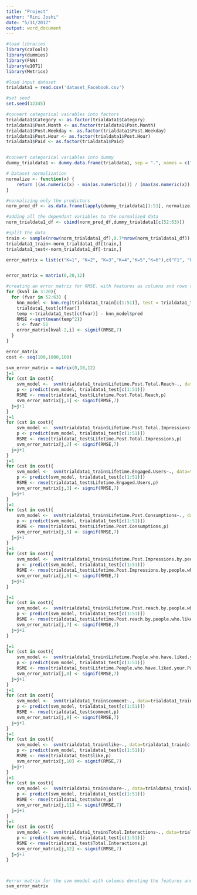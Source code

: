 ```yaml
---
title: "Project"
author: "Rini Joshi"
date: "5/11/2017"
output: word_document
---
```


```r

#load libraries
library(caTools)
library(dummies)
library(FNN)
library(e1071)
library(Metrics)

#load input dataset
trialdata1 = read.csv('dataset_Facebook.csv')

#set seed
set.seed(12345)

#convert categorical vairables into factors
trialdata1$Category <- as.factor(trialdata1$Category)
trialdata1$Post.Month <- as.factor(trialdata1$Post.Month)
trialdata1$Post.Weekday <- as.factor(trialdata1$Post.Weekday)
trialdata1$Post.Hour <- as.factor(trialdata1$Post.Hour)
trialdata1$Paid <- as.factor(trialdata1$Paid)


#convert categorical variables into dummy
dummy_trialdata1 <- dummy.data.frame(trialdata1, sep = ".", names = c("Type","Category","Post.Month","Post.Weekday","Post.Hour","Paid"))

# Dataset normalization
normalize <- function(x) {
    return ((as.numeric(x) - min(as.numeric(x))) / (max(as.numeric(x)) - min(as.numeric(x))))
}

#normalizing only the predictors
norm_pred_df <- as.data.frame(lapply(dummy_trialdata1[1:51], normalize))

#adding all the dependant variables to the normalized data
norm_trialdata1_df <- cbind(norm_pred_df,dummy_trialdata1[c(52:63)])

#split the data
train <- sample(nrow(norm_trialdata1_df),0.7*nrow(norm_trialdata1_df))
trialdata1_train<-norm_trialdata1_df[train,]
trialdata1_test<-norm_trialdata1_df[-train,]

error_matrix = list(c("K=1", "K=2", "K=3","K=4","K=5","K=6"),c("F1", "F2","F3","F4","F5","F6","F7","F8","F9","F10","F11","F12")) 


error_matrix = matrix(0,20,12)

#creating an error matrix for RMSE. with features as columns and rows represent the nearest neighbours from k=3 to k=20
for (kval in 3:20){
  for (fvar in 52:63) {
    knn_model <- knn.reg(trialdata1_train[c(1:51)], test = trialdata1_test[c(1:51)], trialdata1_train[c(fvar)], k = kval )
    trialdata1_test[c(fvar)]
    temp <-trialdata1_test[c(fvar)] - knn_model$pred
    RMSE <-sqrt(mean(temp^2))
    i <- fvar-51
    error_matrix[kval-2,i] <- signif(RMSE,7)
  }
}

error_matrix
cost <- seq(100,1000,100)

svm_error_matrix = matrix(0,10,12)
j=1
for (cst in cost){
    svm_model <-  svm(trialdata1_train$Lifetime.Post.Total.Reach~., data=trialdata1_train[c(1:51)], cost = cst, scale = FALSE)
    p <- predict(svm_model, trialdata1_test[c(1:51)])
    RSME <- rmse(trialdata1_test$Lifetime.Post.Total.Reach,p)
    svm_error_matrix[j,1] <- signif(RMSE,7)
  j=j+1
}
j=1
for (cst in cost){
    svm_model <-  svm(trialdata1_train$Lifetime.Post.Total.Impressions~., data=trialdata1_train[c(1:51)], cost = cst, scale = FALSE)
    p <- predict(svm_model, trialdata1_test[c(1:51)])
    RSME <- rmse(trialdata1_test$Lifetime.Post.Total.Impressions,p)
    svm_error_matrix[j,2] <- signif(RMSE,7)
  j=j+1
}
j=1
for (cst in cost){
    svm_model <-  svm(trialdata1_train$Lifetime.Engaged.Users~., data=trialdata1_train[c(1:51)], cost = cst, scale = FALSE)
    p <- predict(svm_model, trialdata1_test[c(1:51)])
    RSME <- rmse(trialdata1_test$Lifetime.Engaged.Users,p)
    svm_error_matrix[j,3] <- signif(RMSE,7)
  j=j+1
}
j=1
for (cst in cost){
    svm_model <-  svm(trialdata1_train$Lifetime.Post.Consumptions~., data=trialdata1_train[c(1:51)], cost = cst, scale = FALSE)
    p <- predict(svm_model, trialdata1_test[c(1:51)])
    RSME <- rmse(trialdata1_test$Lifetime.Post.Consumptions,p)
    svm_error_matrix[j,5] <- signif(RMSE,7)
  j=j+1
}
j=1
for (cst in cost){
    svm_model <-  svm(trialdata1_train$Lifetime.Post.Impressions.by.people.who.have.liked.your.Page~., data=trialdata1_train[c(1:51)], cost = cst, scale = FALSE)
    p <- predict(svm_model, trialdata1_test[c(1:51)])
    RSME <- rmse(trialdata1_test$Lifetime.Post.Impressions.by.people.who.have.liked.your.Page,p)
    svm_error_matrix[j,6] <- signif(RMSE,7)
  j=j+1
}

j=1
for (cst in cost){
    svm_model <-  svm(trialdata1_train$Lifetime.Post.reach.by.people.who.like.your.Page~., data=trialdata1_train[c(1:51)], cost = cst, scale = FALSE)
    p <- predict(svm_model, trialdata1_test[c(1:51)])
    RSME <- rmse(trialdata1_test$Lifetime.Post.reach.by.people.who.like.your.Page,p)
    svm_error_matrix[j,7] <- signif(RMSE,7)
  j=j+1
}

j=1
for (cst in cost){
    svm_model <-  svm(trialdata1_train$Lifetime.People.who.have.liked.your.Page.and.engaged.with.your.post~., data=trialdata1_train[c(1:51)], cost = cst, scale = FALSE)
    p <- predict(svm_model, trialdata1_test[c(1:51)])
    RSME <- rmse(trialdata1_test$Lifetime.People.who.have.liked.your.Page.and.engaged.with.your.post,p)
    svm_error_matrix[j,8] <- signif(RMSE,7)
  j=j+1
}
j=1
for (cst in cost){
    svm_model <-  svm(trialdata1_train$comment~., data=trialdata1_train[c(1:51)], cost = cst, scale = FALSE)
    p <- predict(svm_model, trialdata1_test[c(1:51)])
    RSME <- rmse(trialdata1_test$comment,p)
    svm_error_matrix[j,9] <- signif(RMSE,7)
  j=j+1
}
j=1
for (cst in cost){
    svm_model <-  svm(trialdata1_train$like~., data=trialdata1_train[c(1:51)], cost = cst, scale = FALSE)
    p <- predict(svm_model, trialdata1_test[c(1:51)])
    RSME <- rmse(trialdata1_test$like,p)
    svm_error_matrix[j,10] <- signif(RMSE,7)
  j=j+1
}
j=1
for (cst in cost){
    svm_model <-  svm(trialdata1_train$share~., data=trialdata1_train[c(1:51)], cost = cst, scale = FALSE)
    p <- predict(svm_model, trialdata1_test[c(1:51)])
    RSME <- rmse(trialdata1_test$share,p)
    svm_error_matrix[j,11] <- signif(RMSE,7)
  j=j+1
}
j=1
for (cst in cost){
    svm_model <-  svm(trialdata1_train$Total.Interactions~., data=trialdata1_train[c(1:51)], cost = cst, scale = FALSE)
    p <- predict(svm_model, trialdata1_test[c(1:51)])
    RSME <- rmse(trialdata1_test$Total.Interactions,p)
    svm_error_matrix[j,12] <- signif(RMSE,7)
  j=j+1
}



#error matrix for the svm mmodel with columns denoting the features and rows representing the cost variations from 100 to 1000 in steps of 100.     
svm_error_matrix
```


